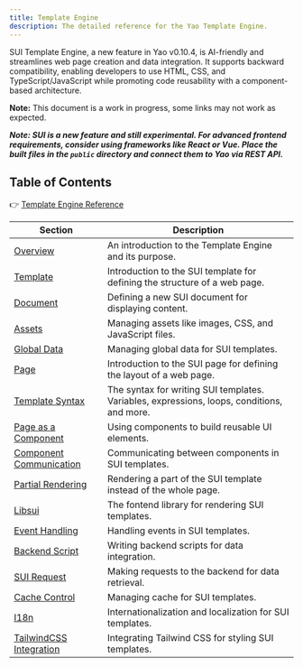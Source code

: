 ```yaml
---
title: Template Engine
description: The detailed reference for the Yao Template Engine.
---
```


SUI Template Engine, a new feature in Yao v0.10.4, is AI-friendly and streamlines web page creation and data integration. It supports backward compatibility, enabling developers to use HTML, CSS, and TypeScript/JavaScript while promoting code reusability with a component-based architecture.

**Note:** This document is a work in progress, some links may not work as expected.

**_Note: SUI is a new feature and still experimental. For advanced frontend requirements, consider using frameworks like React or Vue. Place the built files in the `public` directory and connect them to Yao via REST API._**

## Table of Contents

👉 [Template Engine Reference](reference/overview)

| Section                                            | Description                                                                                |
| -------------------------------------------------- | ------------------------------------------------------------------------------------------ |
| [Overview](reference/overview)                     | An introduction to the Template Engine and its purpose.                                    |
| [Template](reference/sui-template)                 | Introduction to the SUI template for defining the structure of a web page.                 |
| [Document](reference/sui-document)                 | Defining a new SUI document for displaying content.                                        |
| [Assets](reference/assets)                         | Managing assets like images, CSS, and JavaScript files.                                    |
| [Global Data](reference/global-data)               | Managing global data for SUI templates.                                                    |
| [Page](reference/sui-page)                         | Introduction to the SUI page for defining the layout of a web page.                        |
| [Template Syntax](reference/syntax)                | The syntax for writing SUI templates. Variables, expressions, loops, conditions, and more. |
| [Page as a Component](reference/Component)         | Using components to build reusable UI elements.                                            |
| [Component Communication](reference/communication) | Communicating between components in SUI templates.                                         |
| [Partial Rendering](reference/partial-render)      | Rendering a part of the SUI template instead of the whole page.                            |
| [Libsui](reference/libsui)                         | The fontend library for rendering SUI templates.                                           |
| [Event Handling](reference/event-handling)         | Handling events in SUI templates.                                                          |
| [Backend Script](reference/backend-script)         | Writing backend scripts for data integration.                                              |
| [SUI Request](reference/sui-request)               | Making requests to the backend for data retrieval.                                         |
| [Cache Control](reference/cache-control)           | Managing cache for SUI templates.                                                          |
| [I18n](reference/i18n)                             | Internationalization and localization for SUI templates.                                   |
| [TailwindCSS Integration](reference/tailwind)      | Integrating Tailwind CSS for styling SUI templates.                                        |
